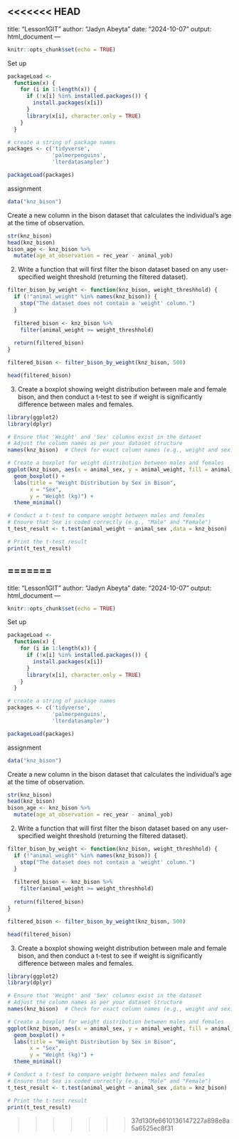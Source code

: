 <<<<<<< HEAD
---
title: "Lesson1GIT"
author: "Jadyn Abeyta"
date: "2024-10-07"
output: html_document
---

```r
knitr::opts_chunk$set(echo = TRUE)
```

Set up
```r
packageLoad <-
  function(x) {
    for (i in 1:length(x)) {
      if (!x[i] %in% installed.packages()) {
        install.packages(x[i])
      }
      library(x[i], character.only = TRUE)
    }
  }

# create a string of package names
packages <- c('tidyverse',
              'palmerpenguins',
              'lterdatasampler')

packageLoad(packages)

```
assignment
```r
data("knz_bison")
```
Create a new column in the bison dataset that calculates the individual's age at the time of observation.
```r
str(knz_bison)
head(knz_bison)
bison_age <- knz_bison %>%
  mutate(age_at_observation = rec_year - animal_yob)

```
2.  Write a function that will first filter the bison dataset based on any user-specified weight threshold (returning the filtered dataset).
```r
filter_bison_by_weight <- function(knz_bison, weight_threshhold) {
  if (!"animal_weight" %in% names(knz_bison)) {
    stop("The dataset does not contain a 'weight' column.")
  }
  
  filtered_bison <- knz_bison %>%
    filter(animal_weight >= weight_threshhold)
  
  return(filtered_bison)
}

filtered_bison <- filter_bison_by_weight(knz_bison, 500)

head(filtered_bison)

```
3.  Create a boxplot showing weight distribution between male and female bison, and then conduct a t-test to see if weight is significantly difference between males and females.
```r
library(ggplot2)
library(dplyr)

# Ensure that 'Weight' and 'Sex' columns exist in the dataset
# Adjust the column names as per your dataset structure
names(knz_bison)  # Check for exact column names (e.g., weight and sex)

# Create a boxplot for weight distribution between males and females
ggplot(knz_bison, aes(x = animal_sex, y = animal_weight, fill = animal_sex)) +
  geom_boxplot() +
  labs(title = "Weight Distribution by Sex in Bison",
       x = "Sex",
       y = "Weight (kg)") +
  theme_minimal()

# Conduct a t-test to compare weight between males and females
# Ensure that Sex is coded correctly (e.g., "Male" and "Female")
t_test_result <- t.test(animal_weight ~ animal_sex ,data = knz_bison)

# Print the t-test result
print(t_test_result)

```

=======
---
title: "Lesson1GIT"
author: "Jadyn Abeyta"
date: "2024-10-07"
output: html_document
---

```r
knitr::opts_chunk$set(echo = TRUE)
```

Set up
```r
packageLoad <-
  function(x) {
    for (i in 1:length(x)) {
      if (!x[i] %in% installed.packages()) {
        install.packages(x[i])
      }
      library(x[i], character.only = TRUE)
    }
  }

# create a string of package names
packages <- c('tidyverse',
              'palmerpenguins',
              'lterdatasampler')

packageLoad(packages)

```
assignment
```r
data("knz_bison")
```
Create a new column in the bison dataset that calculates the individual's age at the time of observation.
```r
str(knz_bison)
head(knz_bison)
bison_age <- knz_bison %>%
  mutate(age_at_observation = rec_year - animal_yob)

```
2.  Write a function that will first filter the bison dataset based on any user-specified weight threshold (returning the filtered dataset).
```r
filter_bison_by_weight <- function(knz_bison, weight_threshhold) {
  if (!"animal_weight" %in% names(knz_bison)) {
    stop("The dataset does not contain a 'weight' column.")
  }
  
  filtered_bison <- knz_bison %>%
    filter(animal_weight >= weight_threshhold)
  
  return(filtered_bison)
}

filtered_bison <- filter_bison_by_weight(knz_bison, 500)

head(filtered_bison)

```
3.  Create a boxplot showing weight distribution between male and female bison, and then conduct a t-test to see if weight is significantly difference between males and females.
```r
library(ggplot2)
library(dplyr)

# Ensure that 'Weight' and 'Sex' columns exist in the dataset
# Adjust the column names as per your dataset structure
names(knz_bison)  # Check for exact column names (e.g., weight and sex)

# Create a boxplot for weight distribution between males and females
ggplot(knz_bison, aes(x = animal_sex, y = animal_weight, fill = animal_sex)) +
  geom_boxplot() +
  labs(title = "Weight Distribution by Sex in Bison",
       x = "Sex",
       y = "Weight (kg)") +
  theme_minimal()

# Conduct a t-test to compare weight between males and females
# Ensure that Sex is coded correctly (e.g., "Male" and "Female")
t_test_result <- t.test(animal_weight ~ animal_sex ,data = knz_bison)

# Print the t-test result
print(t_test_result)

```

>>>>>>> 37d130fe6610136147227a898e8a5a6525ec8f31
